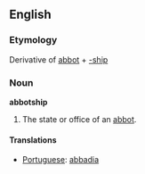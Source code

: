 ==English==

===Etymology===
Derivative of [[abbot]] + [[-ship]]

===Noun===
'''abbotship'''

# The state or office of an [[abbot]].

====Translations====
* [[Portuguese]]: [[abbadia]]